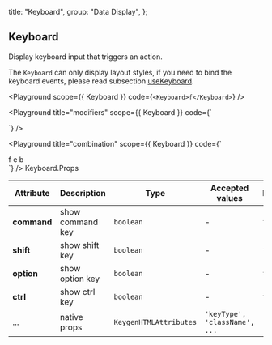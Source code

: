 
  title: "Keyboard",
  group: "Data Display",
};

## Keyboard

Display keyboard input that triggers an action.

The `Keyboard` can only display layout styles, if you need to bind the keyboard events, please read subsection [useKeyboard](/en-us/hooks/use-keyboard).

<Playground
  scope={{ Keyboard }}
  code={`
<Keyboard>f</Keyboard>
`}
/>

<Playground
  title="modifiers"
  scope={{ Keyboard }}
  code={`
<div>
  <Keyboard command mr="10px" />
  <Keyboard shift mr="10px" />
  <Keyboard option mr="10px" />
  <Keyboard ctrl mr="10px" />
</div>
`}
/>

<Playground
  title="combination"
  scope={{ Keyboard }}
  code={`
<div>
  <Keyboard command mr="10px">f</Keyboard>
  <Keyboard shift mr="10px">e</Keyboard>
  <Keyboard option ctrl mr="10px">b</Keyboard>
</div>
`}
/>

<Attributes edit="/pages/en-us/components/keyboard.mdx">
<Attributes.Title>Keyboard.Props</Attributes.Title>

| Attribute   | Description      | Type                   | Accepted values               | Default |
| ----------- | ---------------- | ---------------------- | ----------------------------- | ------- |
| **command** | show command key | `boolean`              | -                             | `false` |
| **shift**   | show shift key   | `boolean`              | -                             | `false` |
| **option**  | show option key  | `boolean`              | -                             | `false` |
| **ctrl**    | show ctrl key    | `boolean`              | -                             | `false` |
| ...         | native props     | `KeygenHTMLAttributes` | `'keyType', 'className', ...` | -       |

</Attributes>

